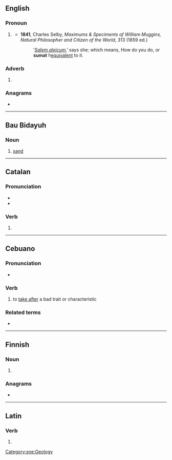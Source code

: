 ==English==

===Pronoun===
{{en-pronoun}}

# {{lb|en|Yorkshire|dialectal|obsolete}} {{alternative form of|summat|lang=en}}
#* '''1841''', Charles Selby, ''Maximums & Speciments of William Muggins, Natural Philosopher and Citizen of the World'', 313 (1859 ed.)
#*: ‛''[[salaam alaikum|Salem aleicum]]'',’ says she; which means, How do you do, or '''sumat''' h[[equivalent]] to it.

===Adverb===
{{en-adv|-}}

# {{lb|en|Yorkshire|dialectal|obsolete}} {{alternative form of|summat|lang=en}}

===Anagrams===
* {{anagrams|en|a=amstu|Matsu|Maust|musta}}

----

==Bau Bidayuh==

===Noun===
{{head|sne|noun}}

# [[sand]] {{gloss|finely ground rock}}

[[Category:sne:Geology]]

----

==Catalan==

===Pronunciation===
* {{ca-IPA}}
* {{rhymes|at|lang=ca}}

===Verb===
{{ca-pp|suma}}

# {{ca-verb form of|m=ptc|t=past|sumar}}

----

==Cebuano==

===Pronunciation===
* {{hyphenation|su|mat|lang=ceb}}

===Verb===
{{head|ceb|verb}}

# to [[take after]] a bad trait or characteristic

===Related terms===
* {{l|ceb|liwat}}

----

==Finnish==

===Noun===
{{head|fi|noun form}}

# {{fi-form of|suma|case=nominative|pl=plural}}

===Anagrams===
* {{anagrams|fi|a=amstu|masut|musat|musta}}

----

==Latin==

===Verb===
{{la-verb-form|sūmat}}

# {{inflection of|sūmō||3|s|pres|actv|subj|lang=la}}